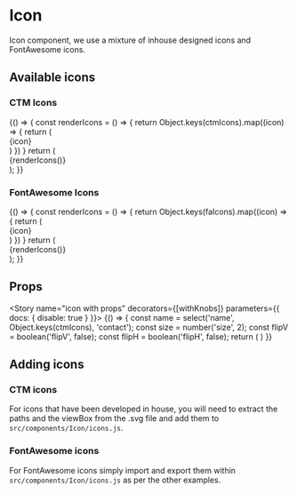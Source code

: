 
<Meta title="Components|Icon" component={Icon} />

# Icon

Icon component, we use a mixture of inhouse designed icons and FontAwesome icons.

<Preview>
  <Story name="icon">
    <Icon name="contact" size={2}/>
  </Story>
</Preview>

## Available icons
### CTM Icons
<Preview>
  <Story name="available icons - CTM">
    {() => {
      const renderIcons = () => {
        return Object.keys(ctmIcons).map((icon) => {
         return (
           <div style={{display: 'flex', width: '6.4rem', marginLeft: '2rem', marginRight: '2rem', height: '6.4rem', justifyContent: 'center', alignItems: 'center', flexDirection: 'column'}}>
             <Icon name={icon} size={2} />
             <span className="subtitle-1" style={{paddingTop: '0.8rem'}}>{icon}</span>
           </div>
         )
       })
      }
      return (
        <div style={{display: 'flex', flexWrap: 'wrap'}}>
          {renderIcons()}
        </div>
      );
    }}
  </Story>
</Preview>

### FontAwesome Icons
<Preview>
  <Story name="available icons - font awesome">
    {() => {
      const renderIcons = () => {
        return Object.keys(faIcons).map((icon) => {
         return (
           <div key={icon} style={{display: 'flex', width: '6.4rem', marginLeft: '2rem', marginRight: '2rem', height: '6.4rem', justifyContent: 'center', alignItems: 'center', flexDirection: 'column'}}>
             <Icon name={icon} size={2} />
             <span className="subtitle-1" style={{paddingTop: '0.8rem'}}>{icon}</span>
           </div>
         )
       })
      }
      return (
        <div style={{display: 'flex', flexWrap: 'wrap'}}>
          {renderIcons()}
        </div>
      );
    }}
  </Story>
</Preview>

## Props

<Props of={Icon} />

<Story name="icon with props" decorators={[withKnobs]} parameters={{ docs: { disable: true } }}>
  {() => {
    const name = select('name', Object.keys(ctmIcons), 'contact');
    const size = number('size', 2);
    const flipV = boolean('flipV', false);
    const flipH = boolean('flipH', false);
    return (
      <Icon name={name} size={size} flipV={flipV} flipH={flipH} />
    )
  }}
</Story>

## Adding icons

### CTM icons

For icons that have been developed in house, you will need to extract the paths and the viewBox from the .svg file and add them
to `src/components/Icon/icons.js`.

### FontAwesome icons

For FontAwesome icons simply import and export them within `src/components/Icon/icons.js` as per the other examples.
